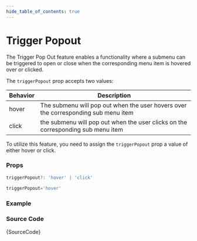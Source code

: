```yaml
---
hide_table_of_contents: true
---
```



# Trigger Popout

The Trigger Pop Out feature enables a functionality where a submenu can be triggered to open or close when the corresponding menu item is hovered over or clicked.

The `triggerPopout` prop accepts two values:

| Behavior | Description                                                                        |
| -------- | ---------------------------------------------------------------------------------- |
| hover    | The submenu will pop out when the user hovers over the corresponding sub menu item |
| click    | the submenu will pop out when the user clicks on the corresponding sub menu item   |

To utilize this feature, you need to assign the `triggerPopout` prop a value of either hover or click.

### Props

```ts noCopy
triggerPopout?: 'hover' | 'click'
```

```ts noCopy title='Default Value'
triggerPopout='hover'
```

### Example

<IframeWindow url='https://demos.themeselection.com/materio-mui-nextjs-admin-template/demo-1/en/menu-examples/horizontal-menu/menu/trigger-popout' />

### Source Code

<TsToJsCodeSnippet>{SourceCode}</TsToJsCodeSnippet>
